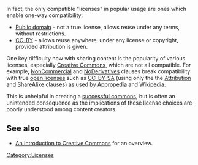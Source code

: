 In fact, the only compatible "licenses" in popular usage are ones which enable one-way compatibility:
* [[Public domain]] - not a true license, allows reuse under any terms, without restrictions.
* [[CC-BY]] - allows reuse anywhere, under any license or copyright, provided attribution is given.

One key difficulty now with sharing content is the popularity of various licenses, especially [[Creative Commons]], which are not all compatible. For example, [[NonCommercial]] and [[NoDerivatives]] clauses break compatibility with true [[open licenses]] such as [[CC-BY-SA]] (using only the the [[Attribution]] and [[ShareAlike]] clauses) as used by [[Appropedia]] and [[Wikipedia]]. 

This is unhelpful in creating a [[successful commons]], but is often an unintended consequence as the implications of these license choices are poorly understood among content creators. 

==  See also ==

* [[An Introduction to Creative Commons]] for an overview.

[[Category:Licenses]]